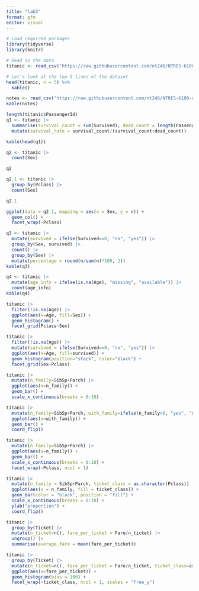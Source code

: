```yaml
---
title: "lab5"
format: gfm
editor: visual
---
```


```r
# Load required packages
library(tidyverse)
library(knitr)

# Read in the data
titanic <- read_csv("https://raw.githubusercontent.com/nt246/NTRES-6100-data-science/master/datasets/Titanic.csv")

# Let's look at the top 5 lines of the dataset
head(titanic, n = 5) %>%
  kable()
```

```r
notes <- read_csv("https://raw.githubusercontent.com/nt246/NTRES-6100-data-science/master/datasets/Notes.csv")
kable(notes)
```

```r
length(titanic$PassengerId)
q1 <- titanic |> 
  summarise(survival_count = sum(Survived), dead_count = length(PassengerId)-sum(Survived)) |> 
  mutate(survival_rate = survival_count/(survival_count+dead_count))

kable(head(q1))
```

```r
q2 <- titanic |> 
  count(Sex)

q2

q2.1 <- titanic |> 
  group_by(Pclass) |> 
  count(Sex)

q2.1

ggplot(data = q2.1, mapping = aes(x = Sex, y = n)) +
  geom_col() +
  facet_wrap(~Pclass)
```

```r
q3 <- titanic |>
  mutate(survived = ifelse(Survived==0, "no", "yes")) |>
  group_by(Sex, survived) |>
  count() |>
  group_by(Sex) |>
  mutate(percentage = round(n/sum(n)*100, 2))
kable(q3)
```

```r
q4 <- titanic |>
  mutate(age_info = ifelse(is.na(Age), "missing", "available")) |>
  count(age_info)
kable(q4)
```

```r
titanic |>
  filter(!is.na(Age)) |>
  ggplot(aes(x=Age, fill=Sex)) +
  geom_histogram() +
  facet_grid(Pclass~Sex)
```

```r
titanic |>
  filter(!is.na(Age)) |>
  mutate(survived = ifelse(Survived==0, "no", "yes")) |>
  ggplot(aes(x=Age, fill=survived)) +
  geom_histogram(position="stack", color="black") +
  facet_grid(Sex~Pclass)
```

```r
titanic |>
  mutate(n_family=SibSp+Parch) |>
  ggplot(aes(x=n_family)) +
  geom_bar() +
  scale_x_continuous(breaks = 0:10)

titanic |>
  mutate(n_family=SibSp+Parch, with_family=ifelse(n_family>0, "yes", "no")) |>
  ggplot(aes(x=with_family)) +
  geom_bar() +
  coord_flip()
```

```r
titanic |>
  mutate(n_family=SibSp+Parch) |>
  ggplot(aes(x=n_family)) +
  geom_bar() +
  scale_x_continuous(breaks = 0:10) +
  facet_wrap(~Pclass, ncol = 1)

titanic |>
  mutate(n_family = SibSp+Parch, ticket_class = as.character(Pclass)) |>
  ggplot(aes(x = n_family, fill = ticket_class)) +
  geom_bar(color = "black", position = "fill") +
  scale_x_continuous(breaks = 0:10) +
  ylab("proportion") +
  coord_flip()
```

```r
titanic |>
  group_by(Ticket) |>
  mutate(n_ticket=n(), fare_per_ticket = Fare/n_ticket) |>
  ungroup() |>
  summarise(average_fare = mean(fare_per_ticket))
```

```r
titanic |>
  group_by(Ticket) |>
  mutate(n_ticket=n(), fare_per_ticket = Fare/n_ticket, ticket_class=as.character(Pclass)) |>
  ggplot(aes(x=fare_per_ticket)) +
  geom_histogram(bins = 100) +
  facet_wrap(~ticket_class, ncol = 1, scales = "free_y")
```
